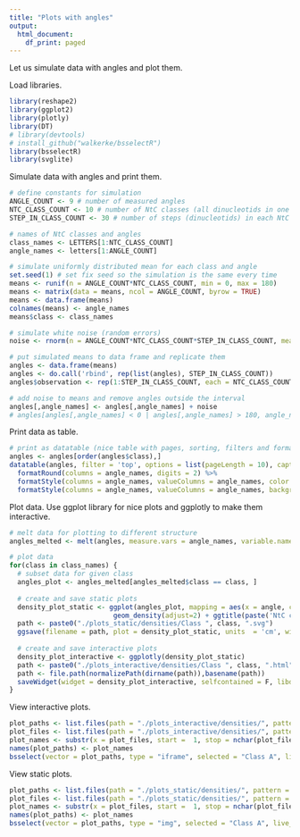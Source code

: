 ```yaml
---
title: "Plots with angles"
output:
  html_document:
    df_print: paged
---
```

Let us simulate data with angles and plot them.

Load libraries.
```r
library(reshape2)
library(ggplot2)
library(plotly)
library(DT)
# library(devtools)
# install_github("walkerke/bsselectR")
library(bsselectR)
library(svglite)
```


Simulate data with angles and print them.
```r
# define constants for simulation
ANGLE_COUNT <- 9 # number of measured angles
NTC_CLASS_COUNT <- 10 # number of NtC classes (all dinucleotids in one NtC class will have the same angles)
STEP_IN_CLASS_COUNT <- 30 # number of steps (dinucleotids) in each NtC class

# names of NtC classes and angles
class_names <- LETTERS[1:NTC_CLASS_COUNT]
angle_names <- letters[1:ANGLE_COUNT]

# simulate uniformly distributed mean for each class and angle
set.seed(1) # set fix seed so the simulation is the same every time
means <- runif(n = ANGLE_COUNT*NTC_CLASS_COUNT, min = 0, max = 180)
means <- matrix(data = means, ncol = ANGLE_COUNT, byrow = TRUE)
means <- data.frame(means)
colnames(means) <- angle_names
means$class <- class_names

# simulate white noise (random errors)
noise <- rnorm(n = ANGLE_COUNT*NTC_CLASS_COUNT*STEP_IN_CLASS_COUNT, mean = 0, sd = 10)

# put simulated means to data frame and replicate them
angles <- data.frame(means)
angles <- do.call('rbind', rep(list(angles), STEP_IN_CLASS_COUNT))
angles$observation <- rep(1:STEP_IN_CLASS_COUNT, each = NTC_CLASS_COUNT)

# add noise to means and remove angles outside the interval
angles[,angle_names] <- angles[,angle_names] + noise
# angles[angles[,angle_names] < 0 | angles[,angle_names] > 180, angle_names] <- NA
```

Print data as table.
```r
# print as datatable (nice table with pages, sorting, filters and formatting)
angles <- angles[order(angles$class),]
datatable(angles, filter = 'top', options = list(pageLength = 10), caption = 'Simulated angles.') %>% 
  formatRound(columns = angle_names, digits = 2) %>%
  formatStyle(columns = angle_names, valueColumns = angle_names, color = styleInterval(cuts = c(0, 180), values = c("red", "black", "red"))) %>%
  formatStyle(columns = angle_names, valueColumns = angle_names, background  = styleColorBar(c(0, 180), color = "lightgrey"))
```

Plot data. Use ggplot library for nice plots and ggplotly to make them interactive.
```r
# melt data for plotting to different structure
angles_melted <- melt(angles, measure.vars = angle_names, variable.name = 'angle_name', value.name = 'angle')

# plot data
for(class in class_names) {
  # subset data for given class
  angles_plot <- angles_melted[angles_melted$class == class, ]
  
  # create and save static plots
  density_plot_static <- ggplot(angles_plot, mapping = aes(x = angle, colour = angle_name)) + 
                          geom_density(adjust=2) + ggtitle(paste('NtC class:', class))
  path <- paste0("./plots_static/densities/Class ", class, ".svg")
  ggsave(filename = path, plot = density_plot_static, units  = 'cm', width = 15, height = 10, dpi = 300)
  
  # create and save interactive plots
  density_plot_interactive <- ggplotly(density_plot_static)
  path <- paste0("./plots_interactive/densities/Class ", class, ".html")
  path <- file.path(normalizePath(dirname(path)),basename(path))
  saveWidget(widget = density_plot_interactive, selfcontained = F, libdir = './plotly_libraries', file = path)
}

```

View interactive plots.
```r
plot_paths <- list.files(path = "./plots_interactive/densities/", pattern = 'Class ', full.names = TRUE)
plot_files <- list.files(path = "./plots_interactive/densities/", pattern = 'Class ', full.names = FALSE)
plot_names <- substr(x = plot_files, start =  1, stop = nchar(plot_files)-5)
names(plot_paths) <- plot_names
bsselect(vector = plot_paths, type = "iframe", selected = "Class A", live_search = TRUE, show_tick = TRUE)
```

View static plots.
```r
plot_paths <- list.files(path = "./plots_static/densities/", pattern = '\\.svg', full.names = TRUE)
plot_files <- list.files(path = "./plots_static/densities/", pattern = '\\.svg', full.names = FALSE)
plot_names <- substr(x = plot_files, start =  1, stop = nchar(plot_files)-4)
names(plot_paths) <- plot_names
bsselect(vector = plot_paths, type = "img", selected = "Class A", live_search = TRUE, show_tick = TRUE)
```

